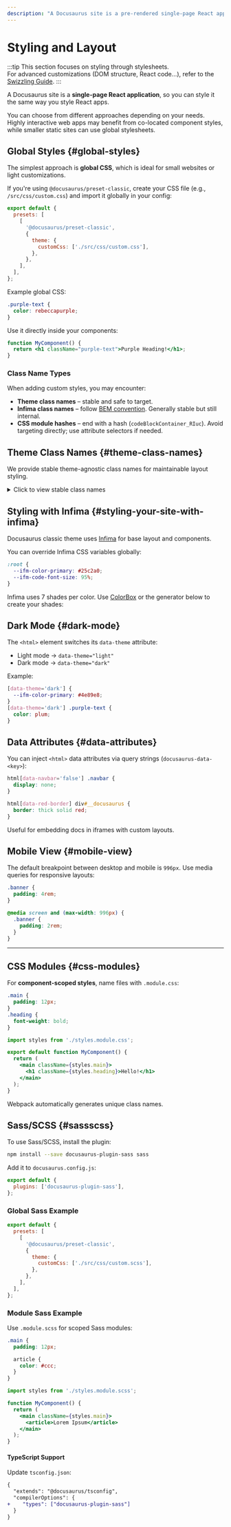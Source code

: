 ```yaml
---
description: "A Docusaurus site is a pre-rendered single-page React application. You can style it the way you style React apps"
---
```



# Styling and Layout

:::tip
This section focuses on styling through stylesheets.  
For advanced customizations (DOM structure, React code…), refer to the [Swizzling Guide](https://docusaurus.io/docs/swizzling).
:::

A Docusaurus site is a **single-page React application**, so you can style it the same way you style React apps.

You can choose from different approaches depending on your needs.  
Highly interactive web apps may benefit from co-located component styles, while smaller static sites can use global stylesheets.

<AdsComponent />

## Global Styles {#global-styles}

The simplest approach is **global CSS**, which is ideal for small websites or light customizations.

If you're using `@docusaurus/preset-classic`, create your CSS file (e.g., `/src/css/custom.css`) and import it globally in your config:

```js title="docusaurus.config.js"
export default {
  presets: [
    [
      '@docusaurus/preset-classic',
      {
        theme: {
          customCss: ['./src/css/custom.css'],
        },
      },
    ],
  ],
};
```

Example global CSS:

```css title="/src/css/custom.css"
.purple-text {
  color: rebeccapurple;
}
```

Use it directly inside your components:

```jsx
function MyComponent() {
  return <h1 className="purple-text">Purple Heading!</h1>;
}
```

### Class Name Types

When adding custom styles, you may encounter:

* **Theme class names** – stable and safe to target.
* **Infima class names** – follow [BEM convention](http://getbem.com/). Generally stable but still internal.
* **CSS module hashes** – end with a hash (`codeBlockContainer_RIuc`). Avoid targeting directly; use attribute selectors if needed.

<AdsComponent />

## Theme Class Names {#theme-class-names}

We provide stable theme-agnostic class names for maintainable layout styling.

<details>
<summary>Click to view stable class names</summary>

```mdx-code-block
import ThemeClassNamesCode from '!!raw-loader!@site/src/utils/ThemeClassNames.ts';
import CodeBlock from '@theme/CodeBlock';

<CodeBlock className="language-ts">
{ThemeClassNamesCode
  .replace(/\/\*[\s\S]*?\*\/|\/\/.*/g,'')
  .replace(/^ *\n/gm,'')
  .trim()}
</CodeBlock>
```

</details>

<AdsComponent />

## Styling with Infima {#styling-your-site-with-infima}

Docusaurus classic theme uses [Infima](https://infima.dev/) for base layout and components.

You can override Infima CSS variables globally:

```css title="/src/css/custom.css"
:root {
  --ifm-color-primary: #25c2a0;
  --ifm-code-font-size: 95%;
}
```

Infima uses 7 shades per color.
Use [ColorBox](https://www.colorbox.io/) or the generator below to create your shades:

<ColorGenerator />

<AdsComponent />

## Dark Mode {#dark-mode}

The `<html>` element switches its `data-theme` attribute:

* Light mode → `data-theme="light"`
* Dark mode → `data-theme="dark"`

Example:

```css
[data-theme='dark'] {
  --ifm-color-primary: #4e89e8;
}
[data-theme='dark'] .purple-text {
  color: plum;
}
```

<AdsComponent />

## Data Attributes {#data-attributes}

You can inject `<html>` data attributes via query strings (`docusaurus-data-<key>`):

```css title="/src/css/custom.css"
html[data-navbar='false'] .navbar {
  display: none;
}

html[data-red-border] div#__docusaurus {
  border: thick solid red;
}
```

<IframeWindow url="/docs/?docusaurus-data-navbar=false&docusaurus-data-red-border" />

Useful for embedding docs in iframes with custom layouts.

<AdsComponent />

## Mobile View {#mobile-view}

The default breakpoint between desktop and mobile is `996px`.
Use media queries for responsive layouts:

```css
.banner {
  padding: 4rem;
}

@media screen and (max-width: 996px) {
  .banner {
    padding: 2rem;
  }
}
```

---

## CSS Modules {#css-modules}

For **component-scoped styles**, name files with `.module.css`:

```css title="styles.module.css"
.main {
  padding: 12px;
}
.heading {
  font-weight: bold;
}
```

```jsx
import styles from './styles.module.css';

export default function MyComponent() {
  return (
    <main className={styles.main}>
      <h1 className={styles.heading}>Hello!</h1>
    </main>
  );
}
```

Webpack automatically generates unique class names.

<AdsComponent />

## Sass/SCSS {#sassscss}

To use Sass/SCSS, install the plugin:

```bash npm2yarn
npm install --save docusaurus-plugin-sass sass
```

Add it to `docusaurus.config.js`:

```js title="docusaurus.config.js"
export default {
  plugins: ['docusaurus-plugin-sass'],
};
```

### Global Sass Example

```js title="docusaurus.config.js"
export default {
  presets: [
    [
      '@docusaurus/preset-classic',
      {
        theme: {
          customCss: ['./src/css/custom.scss'],
        },
      },
    ],
  ],
};
```

### Module Sass Example

Use `.module.scss` for scoped Sass modules:

```scss title="styles.module.scss"
.main {
  padding: 12px;

  article {
    color: #ccc;
  }
}
```

```jsx
import styles from './styles.module.scss';

function MyComponent() {
  return (
    <main className={styles.main}>
      <article>Lorem Ipsum</article>
    </main>
  );
}
```

#### TypeScript Support

Update `tsconfig.json`:

```diff
{
  "extends": "@docusaurus/tsconfig",
  "compilerOptions": {
+    "types": ["docusaurus-plugin-sass"]
  }
}
```